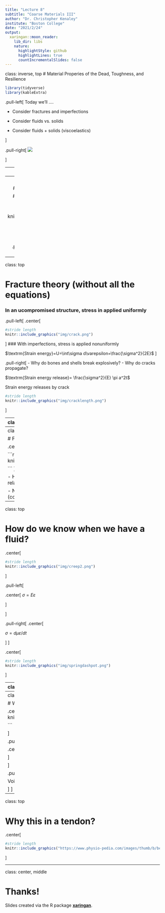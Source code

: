 ```yaml
---
title: "Lecture 8"
subtitle: "Coarse Materials III"
author: "Dr. Christopher Kenaley"
institute: "Boston College"
date: "2021/2/24"
output:
  xaringan::moon_reader:
    lib_dir: libs
    nature:
      highlightStyle: github
      highlightLines: true
      countIncrementalSlides: false
---
```

class: inverse, top
# Material Properies of the Dead, Toughness, and Resilience

```r
library(tidyverse)
library(kableExtra)
```

<!-- Add icon library -->
<link rel="stylesheet" href="https://cdnjs.cloudflare.com/ajax/libs/font-awesome/5.14.0/css/all.min.css">


.pull-left[
Today we'll ....

- Consider fractures and imperfections

- Consider fluids vs. solids

- Consider fluids + solids (viscoelastics)

]


.pull-right[
![](https://www.physio-pedia.com/images/thumb/b/be/Rep_loading-unloading_curve_intechopen.jpeg/357px-Rep_loading-unloading_curve_intechopen.jpeg)


]


---
class: top

# Fracture theory (without all the equations)

### In an ucompromised structure, stress in applied uniformly



 
  
.pull-left[
```r
#stride length
knitr::include_graphics("img/fracturemode.png")

```

### With imperfections, stress is applied nonuniformly
 ]
 
---
class: top

# Fracture theory (without all the equations)

### In an ucompromised structure, stress in applied uniformly

  
.pull-left[
```r
#stride length
knitr::include_graphics("img/fracturemode.png")

```

### With imperfections, stress is applied nonuniformly
 ]

.pull-right[
- Why do bones and shells break explosively?
- Why do cracks propagate?
]

---
class: top

# Fracture theory (without all the equations)

### In an ucompromised structure, stress in applied uniformly

  
.pull-left[
.center[
```r
#stride length
knitr::include_graphics("img/crack.png")

```
]
### With imperfections, stress is applied nonuniformly

$\textrm{Strain energy}=U=\int\sigma d\varepsilon=\frac{\sigma^2}{2E}$
 ]

.pull-right[
- Why do bones and shells break explosively?
- Why do cracks propagate?

$\textrm{Strain energy release}=  \frac{\sigma^2}{E} \pi a^2t$

Strain energy releases by crack


```r
#stride length
knitr::include_graphics("img/cracklength.png")

```

]

---
class: top

# Viscoelastics



.center[

### Materials that show time dependency are **viscoelastic**

```r
#stride length
knitr::include_graphics("img/viscos.png")

```
 ]
 
.pull-left[
.center[
$F\sim \Delta L$

$\sigma\sim \varepsilon$

$\sigma \sim E\varepsilon$
]]

.center[
.pull-right[
$F\sim \Delta L/\Delta t$

$\sigma\sim d\varepsilon/dt$

$\sigma \sim d\mu \varepsilon/dt$

$\mu=\textrm{viscosity}$

Newton's third law
]
]

---
class: top

# Fluids

.center[

```r
#stride length
knitr::include_graphics("img/fluidstrainrates.png")

```
 ]



- Hookean materials (solids): stress vs. strain relationship is linear (constant stiffness)

- Newtonian fluids: stress vs. strain **rate** is linear (constant viscosity)




---
class: top

# How do we know when we have a fluid?


.center[
```r
#stride length
knitr::include_graphics("img/creep2.png")

```

]

.pull-left[


.center[
$\sigma = E \varepsilon$

]


]

.pull-right[
.center[

$\sigma = d\mu \varepsilon/dt$

]
]


.center[

```r
#stride length
knitr::include_graphics("img/springdashpot.png")

```


]

---
class: top

# Can also apply a creep test


.center[
```r
#stride length
knitr::include_graphics("https://lh3.googleusercontent.com/proxy/UoZfpZMY6rw6k5Fb3TWKvvLCLJ8qSS5kSqnJUvci6QHb28PDEuiwmsHIMmFpKfRvXbGdgzKQJ2zEfxLsnzsMM4Y6MhiZ")

```

Apply a constant stress? 

What happens?
]



---
class: top

# What if we have both?


.center[
```r
#stride length
knitr::include_graphics("img/mucuscartilage.png")

```

]

.pull-left[


.center[
Maxwell model

]


]

.pull-right[
.center[

Voigt model

]
]


---
class: top

# Why this in a tendon?


.center[
```r
#stride length
knitr::include_graphics("https://www.physio-pedia.com/images/thumb/b/be/Rep_loading-unloading_curve_intechopen.jpeg/357px-Rep_loading-unloading_curve_intechopen.jpeg")

```

]


---

class: center, middle

# Thanks!

Slides created via the R package [**xaringan**](https://github.com/yihui/xaringan).

